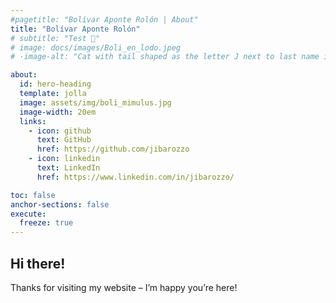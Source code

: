 ```yaml
---
#pagetitle: "Bolívar Aponte Rolón | About"
title: "Bolívar Aponte Rolón"
# subtitle: "Test 🌱"
# image: docs/images/Boli_en_lodo.jpeg
# ·image-alt: "Cat with tail shaped as the letter J next to last name initial R"

about:
  id: hero-heading
  template: jolla
  image: assets/img/boli_mimulus.jpg
  image-width: 20em
  links:
    - icon: github
      text: GitHub
      href: https://github.com/jibarozzo
    - icon: linkedin
      text: LinkedIn
      href: https://www.linkedin.com/in/jibarozzo/

toc: false
anchor-sections: false
execute: 
  freeze: true
---
```


<!-- ::: {#hero-heading} -->
<!-- ::: -->

## Hi there! 
<!-- ![](assets/img/JR-logo.webp){.img-va-bottom fig-alt="cat with tail shaped as the letter J next to last name initial R" width="100"} -->

Thanks for visiting my website -- I'm happy you're here!


